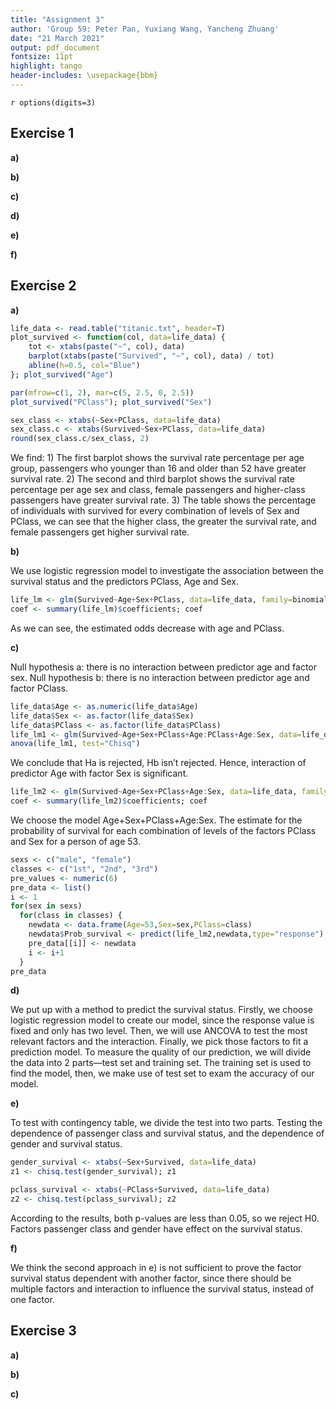 ```yaml
---
title: "Assignment 3"
author: 'Group 59: Peter Pan, Yuxiang Wang, Yancheng Zhuang'
date: "21 March 2021"
output: pdf_document
fontsize: 11pt
highlight: tango
header-includes: \usepackage{bbm}
---
```


`r options(digits=3)`

## Exercise 1 
<!--
To investigate the effect of sexual activity on longevity of fruit flies, 
75 male fruit flies were divided randomly in three groups of 25. 
The fruit flies in the first group were kept solitary, 
those in the second were kept together with one virgin female fruit fly per day, 
and those in the third group were kept together with eight virgin female fruit flies a day. 
In the data-file fruitflies.txt the three groups are labelled isolated, low and high. 
The number of days until death (longevity) was measured for all flies. 
Later, it was decided to measure also the length of their thorax. 
Add a column loglongevity to the data-frame, containing the logarithm of the number of days until death. 
Use this as the response variable in the following.
-->

**a)** 
<!--
Make an informative plot of the data. 
Investigate whether sexual activity influences longevity by performing a statistical test, 
without taking the thorax length into account. 
What are the estimated longevities for the three conditions? Comment.
-->

**b)** 
<!--
Investigate whether sexual activity influences longevity by performing a statistical test, 
now including thorax length as an explanatory variable into the analysis. 
Does sexual activity increase or decrease longevity? 
What are the estimated longevities for the three groups, for a fly with average thorax length?
-->

**c)** 
<!--
How does thorax length influence longevity? 
Investigate graphically and by using an appropriate test 
whether this dependence is similar under all three conditions of sexual activity.
-->

**d)** 
<!--
Which of the two analyses, without or with thorax length, do you prefer? 
Is one of the analyses wrong?
-->

**e)** 
<!--
Verify normality and heteroscedasticity by making a normal QQ-plot of the residuals, 
and a residuals versus fitted plot, for the analysis that includes thorax length.
-->

**f)**
<!--
Perform the ancova analysis with the number of days as the response, rather than its logarithm. 
Verify normality and homoscedasticity of the residuals of this analysis. 
Was it wise to use the logarithm as response?
-->

## Exercise 2 
<!--
On April 15, 1912, British passenger liner Titanic sank after colliding with an iceberg. 
There were not enough lifeboats for everyone onboard, 
resulting in the death of 1502 out of 2224 passengers and crew. 
The data file titanic.txt gives the survival status of passengers on the Titanic, 
together with their names, age, sex and passenger class. 
(About half of the ages for the 3rd class passengers are missing, 
although many of these could be filled in from the original source.) 
The columns: 
Name – name of passenger, 
PClass – passenger class (1st, 2nd or 3rd), 
Age – age in years, 
Sex – male or female, 
Survived – survival status (1=Yes or 0=No).
-->

**a)** 
<!--
Study the data and give a few (>1) summaries (graphics or tables). 
-->

```r
life_data <- read.table("titanic.txt", header=T)
plot_survived <- function(col, data=life_data) {
    tot <- xtabs(paste("~", col), data)
    barplot(xtabs(paste("Survived", "~", col), data) / tot)
    abline(h=0.5, col="Blue")
}; plot_survived("Age")
```

```r
par(mfrow=c(1, 2), mar=c(5, 2.5, 0, 2.5))
plot_survived("PClass"); plot_survived("Sex")
```

```r
sex_class <- xtabs(~Sex+PClass, data=life_data)
sex_class.c <- xtabs(Survived~Sex+PClass, data=life_data)
round(sex_class.c/sex_class, 2)
```

We find:
1) The first barplot shows the survival rate percentage per age group, 
passengers who younger than 16 and older than 52 have greater survival rate.
2) The second and third barplot shows the survival rate percentage per age sex and class, 
female passengers and higher-class passengers have greater survival rate.
3) The table shows the percentage of individuals with survived for every combination of levels of Sex and PClass, 
we can see that the higher class, the greater the survival rate, and female passengers get higher survival rate. 

**b)** 
<!--
Fit a logistic regression model (no interactions yet) to investigate 
the association between the survival status and the predictors PClass, Age and Sex. 
Interpret the results in terms of odds, comment.
-->

We use logistic regression model to investigate the association between the survival status and the predictors PClass, Age and Sex. 

```r
life_lm <- glm(Survived~Age+Sex+PClass, data=life_data, family=binomial)
coef <- summary(life_lm)$coefficients; coef
```

As we can see, the estimated odds decrease with age and PClass.

**c)** 
<!--
Investigate for interaction of predictor Age with factors PClass and Sex. 
From this and b), choose (and justify) a resulting model. 
For this model, report the estimate for the probability of survival for
each combination of levels of the factors PClass and Sex for a person of age 53.
-->

Null hypothesis a: there is no interaction between predictor age and factor sex.
Null hypothesis b: there is no interaction between predictor age and factor PClass.

```r
life_data$Age <- as.numeric(life_data$Age)
life_data$Sex <- as.factor(life_data$Sex)
life_data$PClass <- as.factor(life_data$PClass)
life_lm1 <- glm(Survived~Age+Sex+PClass+Age:PClass+Age:Sex, data=life_data, family=binomial)
anova(life_lm1, test="Chisq")

```
We conclude that Ha is rejected, Hb isn't rejected.
Hence, interaction of predictor Age with factor Sex is significant.

```r
life_lm2 <- glm(Survived~Age+Sex+PClass+Age:Sex, data=life_data, family=binomial)
coef <- summary(life_lm2)$coefficients; coef
```

We choose the model Age+Sex+PClass+Age:Sex.
The estimate for the probability of survival for each combination of levels of the factors PClass and Sex for a person of age 53.

```r
sexs <- c("male", "female")
classes <- c("1st", "2nd", "3rd")
pre_values <- numeric(6)
pre_data <- list()
i <- 1
for(sex in sexs)
  for(class in classes) {
    newdata <- data.frame(Age=53,Sex=sex,PClass=class)
    newdata$Prob_survival <- predict(life_lm2,newdata,type="response")
    pre_data[[i]] <- newdata
    i <- i+1
  }
pre_data
```


**d)** 
<!--
Propose a method to predict the survival status and a quality measure for your prediction and 
describe how you would implement that method (you do not need to implement it).
-->

We put up with a method to predict the survival status. Firstly, we choose logistic regression model to create our model, since the response value is fixed and only has two level. Then, we will use ANCOVA to test the most relevant factors and the interaction. Finally, we pick those factors to fit a prediction model. 
To measure the quality of our prediction, we will divide the data into 2 parts---test set and training set. The training set is used to find the model, then, we make use of test set to exam the accuracy of our model.

**e)** 
<!--
Another approach would be to apply a contingency table test to 
investigate whether factor passenger class (and gender) has an effect on the survival status. 
Implement the relevant test(s).
-->

To test with contingency table, we divide the test into two parts. Testing the dependence of passenger class and survival status, and the dependence of gender and survival status.

```r
gender_survival <- xtabs(~Sex+Survived, data=life_data)
z1 <- chisq.test(gender_survival); z1

pclass_survival <- xtabs(~PClass+Survived, data=life_data)
z2 <- chisq.test(pclass_survival); z2
```

According to the results, both p-values are less than 0.05, so we reject H0. Factors passenger class and gender have effect on the survival status. 

**f)** 
<!--
Is the second approach in e) wrong? 
Name both an advantage and a disadvantage of the two approaches, relative to each other. 
-->

We think the second approach in e) is not sufficient to prove the factor survival status dependent with another factor, since there should be multiple factors and interaction to influence the survival status, instead of one factor.

## Exercise 3
<!--
To study the influence of different political and geographical variables on the number of military coups, 
these data are collected for several Sub Saharan African countries in the file africa.txt. 
The meaning of the different variables:
miltcoup — number of successful military coups from independence to 1989;
oligarchy — number years country ruled by military oligarchy from independence to 1989;
pollib — political liberalization 
    0 = no civil rights for political expression, 
    1 = limited civil rights for expression but right to form political parties
    2 = full civil rights;
parties — number of legal political parties in 1993;
pctvote — percent voting in last election;
popn — population in millions in 1989;
size — area in 1000 square km;
numelec — total number of legislative and presidential elections;
numregim — number of regime types.
-->

**a)** 
<!--
Perform Poisson regression on the full data set africa, 
taking miltcoup as response variable, Comment on your findings. 
-->

**b)** 
<!--
Use the step down approach (using output of the function summary) to 
reduce the number of explanatory variables. 
Compare the resulting model with your findings in a).
-->

**c)** 
<!--
Predict the number of coups for a hypothetical country for all the three levels of political liberalization
and the averages (over all the counties in the data) of all the other (numerical) characteristics. 
Comment on your findings.
-->
